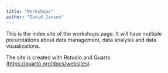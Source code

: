 ```yaml
---
title: "Workshops"
author: "David Jansen"
---
```


This is the index site of the workshops page. It will have multiple presentations about data management, data analysis and data visualizations.

The site is created with Rstudio and Quarto (<https://quarto.org/docs/websites>).
